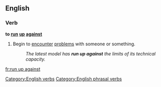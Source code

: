 ==English==

===Verb===
'''to [[run]] [[up]] [[against]]'''

#Begin to [[encounter]] [[problems]] with someone or something.
#:''The latest model has '''run up against''' the limits of its technical capacity.''

[[Category:English verbs]]
[[Category:English phrasal verbs]]

[[fr:run up against]]